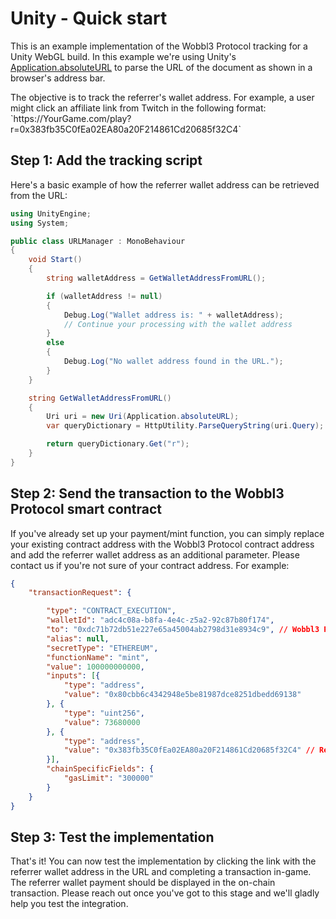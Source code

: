
# Unity - Quick start

This is an example implementation of the Wobbl3 Protocol tracking for a Unity WebGL build. 
In this example we're using Unity's [Application.absoluteURL](https://docs.unity3d.com/ScriptReference/Application-absoluteURL.html) to parse the URL of the document as shown in a browser's address bar.

<Callout type="info" emoji="ℹ️">
  The objective is to track the referrer's wallet address. For example, a user might click an affiliate link from Twitch in the following format: `https://YourGame.com/play?r=0x383fb35C0fEa02EA80a20F214861Cd20685f32C4`
</Callout>

## Step 1: Add the tracking script

Here's a basic example of how the referrer wallet address can be retrieved from the URL:

```csharp
using UnityEngine;
using System;

public class URLManager : MonoBehaviour
{
    void Start()
    {
        string walletAddress = GetWalletAddressFromURL();

        if (walletAddress != null)
        {
            Debug.Log("Wallet address is: " + walletAddress);
            // Continue your processing with the wallet address
        }
        else
        {
            Debug.Log("No wallet address found in the URL.");
        }
    }

    string GetWalletAddressFromURL()
    {
        Uri uri = new Uri(Application.absoluteURL);
        var queryDictionary = HttpUtility.ParseQueryString(uri.Query);

        return queryDictionary.Get("r");
    }
}
```

## Step 2: Send the transaction to the Wobbl3 Protocol smart contract

If you've already set up your payment/mint function, you can simply replace your existing contract address with the Wobbl3 Protocol contract address and add the referrer wallet address as an additional parameter. Please contact us if you're not sure of your contract address.
For example:
```json
{
	"transactionRequest": {

		"type": "CONTRACT_EXECUTION",
		"walletId": "adc4c08a-b8fa-4e4c-z5a2-92c87b80f174",
		"to": "0xdc71b72db51e227e65a45004ab2798d31e8934c9", // Wobbl3 Protocol contract address
		"alias": null,
		"secretType": "ETHEREUM",
		"functionName": "mint",
		"value": 100000000000,
		"inputs": [{
			"type": "address",
			"value": "0x80cbb6c4342948e5be81987dce8251dbedd69138"
		}, {
			"type": "uint256",
			"value": 73680000
        }, {
            "type": "address",
            "value": "0x383fb35C0fEa02EA80a20F214861Cd20685f32C4" // Referrer wallet address
		}],
		"chainSpecificFields": {
			"gasLimit": "300000"
		}
	}
}
```

## Step 3: Test the implementation

That's it! You can now test the implementation by clicking the link with the referrer wallet address in the URL and completing a transaction in-game. The referrer wallet payment should be displayed in the on-chain transaction. Please reach out once you've got to this stage and we'll gladly help you test the integration.